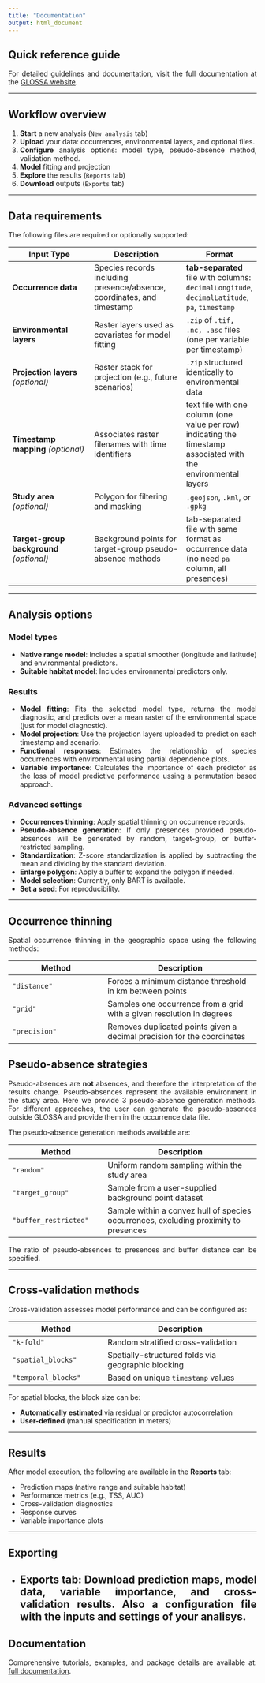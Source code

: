 ---
title: "Documentation"
output: html_document
---

<style>
body {
text-align: justify}
</style>

## **Quick reference guide**

For detailed guidelines and documentation, visit the full documentation at the <a href="https://iMARES-group.github.io/glossa/" target="_blank">GLOSSA website</a>.

---

## Workflow overview

1. **Start** a new analysis (`New analysis` tab)
2. **Upload** your data: occurrences, environmental layers, and optional files.
3. **Configure** analysis options: model type, pseudo-absence method, validation method.
4. **Model** fitting and projection
5. **Explore** the results (`Reports` tab)
6. **Download** outputs (`Exports` tab)

---

## Data requirements

The following files are required or optionally supported:

| Input Type | Description | Format |
|------------|-------------|--------|
| **Occurrence data** | Species records including presence/absence, coordinates, and timestamp | **tab-separated** file with columns: `decimalLongitude`, `decimalLatitude`, `pa`, `timestamp` |
| **Environmental layers** | Raster layers used as covariates for model fitting | `.zip` of `.tif, .nc, .asc` files (one per variable per timestamp) |
| **Projection layers** *(optional)* | Raster stack for projection (e.g., future scenarios) | `.zip` structured identically to environmental data |
| **Timestamp mapping** *(optional)* | Associates raster filenames with time identifiers | text file with one column (one value per row) indicating the timestamp associated with the environmental layers|
| **Study area** *(optional)* | Polygon for filtering and masking | `.geojson`, `.kml`, or `.gpkg` |
| **Target-group background** *(optional)* | Background points for target-group pseudo-absence methods | tab-separated file with same format as occurrence data (no need `pa` column, all presences) |

---

## Analysis options

### Model types
- **Native range model**: Includes a spatial smoother (longitude and latitude) and environmental predictors.
- **Suitable habitat model**: Includes environmental predictors only.

### Results
- **Model fitting**: Fits the selected model type, returns the model diagnostic, and predicts over a mean raster of the environmental space (just for model diagnostic).
- **Model projection**: Use the projection layers uploaded to predict on each timestamp and scenario.
- **Functional responses**: Estimates the relationship of species occurrences with environmental using partial dependence plots.
- **Variable importance**: Calculates the importance of each predictor as the loss of model predictive performance ussing a permutation based approach.

### Advanced settings
- **Occurrences thinning**: Apply spatial thinning on occurrence records.
- **Pseudo-absence generation**: If only presences provided pseudo-absences will be generated by random, target-group, or buffer-restricted sampling.
- **Standardization**: Z-score standardization is applied by subtracting the mean and dividing by the standard deviation.
- **Enlarge polygon**: Apply a buffer to expand the polygon if needed.
- **Model selection**: Currently, only BART is available.
- **Set a seed**: For reproducibility.

---

## Occurrence thinning

Spatial occurrence thinning in the geographic space using the following methods:

| Method | Description |
|--------|-------------|
| `"distance"` | Forces a minimum distance threshold in km between points |
| `"grid"` | Samples one occurrence from a grid with a given resolution in degrees |
| `"precision"` | Removes duplicated points given a decimal precision for the coordinates |

## Pseudo-absence strategies

Pseudo-absences are **not** absences, and therefore the interpretation of the results change. Pseudo-absences represent the available environment in the study area. Here we provide 3 pseudo-absence generation methods. For different approaches, the user can generate the pseudo-absences outside GLOSSA and provide them in the occurrence data file.

The pseudo-absence generation methods available are:

| Method | Description |
|--------|-------------|
| `"random"` | Uniform random sampling within the study area |
| `"target_group"` | Sample from a user-supplied background point dataset |
| `"buffer_restricted"` | Sample within a convez hull of species occurrences, excluding proximity to presences |

The ratio of pseudo-absences to presences and buffer distance can be specified.

---

## Cross-validation methods

Cross-validation assesses model performance and can be configured as:

| Method | Description |
|--------|-------------|
| `"k-fold"` | Random stratified cross-validation |
| `"spatial_blocks"` | Spatially-structured folds via geographic blocking |
| `"temporal_blocks"` | Based on unique `timestamp` values |

For spatial blocks, the block size can be:

- **Automatically estimated** via residual or predictor autocorrelation  
- **User-defined** (manual specification in meters)

---

## Results

After model execution, the following are available in the **Reports** tab:

- Prediction maps (native range and suitable habitat)
- Performance metrics (e.g., TSS, AUC)
- Cross-validation diagnostics
- Response curves
- Variable importance plots

---

## Exporting

- **Exports tab**: Download prediction maps, model data, variable importance, and cross-validation results. Also a configuration file with the inputs and settings of your analisys.
---

## Documentation

Comprehensive tutorials, examples, and package details are available at: <a href="https://iMARES-group.github.io/glossa/" target="_blank">full documentation</a>.
